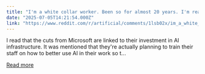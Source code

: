 ```yaml
---
title: "I'm a white collar worker. Been so for almost 20 years. I'm really worried about my future after what happened with Microsoft and the direction they're said to be heading. Am I just overthinking things, or am I really doomed?"
date: "2025-07-05T14:21:54.000Z"
link: "https://www.reddit.com/r/artificial/comments/1lsb02x/im_a_white_collar_worker_been_so_for_almost_20/"
---
```


I read that the cuts from Microsoft are linked to their investment in AI infrastructure. It was mentioned that they're actually planning to train their staff on how to better use AI in their work so t...

[Read more](https://www.reddit.com/r/artificial/comments/1lsb02x/im_a_white_collar_worker_been_so_for_almost_20/)
